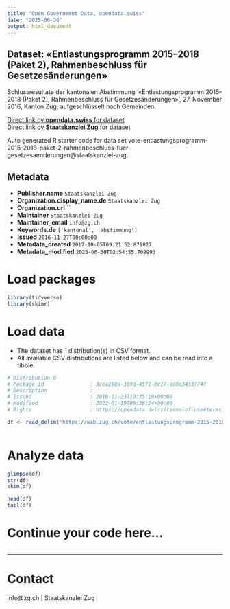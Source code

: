 ```yaml
---
title: "Open Government Data, opendata.swiss"
date: "2025-06-30"
output: html_document
---
```


## Dataset: «Entlastungsprogramm 2015–2018 (Paket 2), Rahmenbeschluss für Gesetzesänderungen»

Schlussresultate der kantonalen Abstimmung '«Entlastungsprogramm 2015–2018 (Paket 2), Rahmenbeschluss für Gesetzesänderungen»', 27. November 2016, Kanton Zug, aufgeschlüsselt nach Gemeinden.

[Direct link by **opendata.swiss** for dataset](https://opendata.swiss/de/dataset/entlastungsprogramm-20152018-paket-2-rahmenbeschluss-fur-gesetzesanderungen)<br>
[Direct link by **Staatskanzlei Zug** for dataset](https://wab.zug.ch/vote/entlastungsprogramm-2015-2018-paket-2-rahmenbeschluss-fuer-gesetzesaenderungen/data)

Auto generated R starter code for data set vote-entlastungsprogramm-2015-2018-paket-2-rahmenbeschluss-fuer-gesetzesaenderungen@staatskanzlei-zug.

## Metadata

- **Publisher.name** `Staatskanzlei Zug`
- **Organization.display_name.de** `Staatskanzlei Zug`
- **Organization.url** ``
- **Maintainer** `Staatskanzlei Zug`
- **Maintainer_email** `info@zg.ch`
- **Keywords.de** `['kantonal', 'abstimmung']`
- **Issued** `2016-11-27T00:00:00`
- **Metadata_created** `2017-10-05T09:21:52.879827`
- **Metadata_modified** `2025-06-30T02:54:55.708993`


# Load packages

```r

library(tidyverse)
library(skimr)

```

# Load data

-   The dataset has 1 distribution(s) in CSV format.
-   All available CSV distributions are listed below and can be read into a tibble.

```r

# Distribution 0
# Package_id               : 3cea200a-369d-45f1-8e17-ad8c3433f74f
# Description              : 
# Issued                   : 2016-11-23T10:35:18+00:00
# Modified                 : 2022-01-19T06:36:24+00:00
# Rights                   : https://opendata.swiss/terms-of-use#terms_by

df <- read_delim('https://wab.zug.ch/vote/entlastungsprogramm-2015-2018-paket-2-rahmenbeschluss-fuer-gesetzesaenderungen/data-csv')



```

# Analyze data

```r

glimpse(df)
str(df)
skim(df)

head(df)
tail(df)

```

# Continue your code here...

```r

```

------------------------------------------------------------------------

# Contact

info@zg.ch | Staatskanzlei Zug
